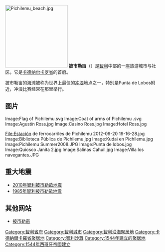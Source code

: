 [[File:Pichilemu_beach.jpg|200px]]
'''披市勒亩'''（{{lang-es|Pichilemu}}）是[[智利|智利]]中部的一座旅游城市与社区。它是[[卡德纳尔卡罗省|卡德纳尔卡罗省]]的首府。

披市勒亩的海滩被称为世界上最佳的[[冲浪|冲浪]]地点之一，特别是Punta de Lobos附近，冲浪比赛经常在那里举行。

== 图片 ==
<gallery>
Image:Flag of Pichilemu.svg
Image:Coat of arms of Pichilemu .svg
Image:Agustín Ross.jpg
Image:Casino Ross.jpg
Image:Hotel Ross.jpg

File:Estación de ferrocarriles de Pichilemu 2012-09-20 19-16-28.jpg
Image:Biblioteca Pública de Pichilemu.jpg
Image:Kudai en Pichilemu.jpg
Image:Pichilemu Summer2008.JPG
Image:Punta de lobos.jpg
Image:Quiosco Janita 2.jpg
Image:Salinas Cahuil.jpg
Image:Villa los navegantes.JPG
</gallery>

== 重大地震 ==
* [[2010年智利披市勒畝地震|2010年智利披市勒畝地震]]
* [[1985年智利披市勒畝地震|1985年智利披市勒畝地震]]

== 其他网站 ==
* [http://pichilemu.cl 披市勒亩] {{Wayback|url=http://pichilemu.cl/ |date=20190616215503 }} {{es}}

{{DEFAULTSORT:Pichilemu}}
[[Category:智利省府|Category:智利省府]]
[[Category:智利城市|Category:智利城市]]
[[Category:智利沿海聚居地|Category:智利沿海聚居地]]
[[Category:卡德納爾卡羅省聚居地|Category:卡德納爾卡羅省聚居地]]
[[Category:智利沙灘|Category:智利沙灘]]
[[Category:1544年建立的聚居地|Category:1544年建立的聚居地]]
[[Category:1544年西班牙帝國建立|Category:1544年西班牙帝國建立]]

{{Chile-geo-stub}}